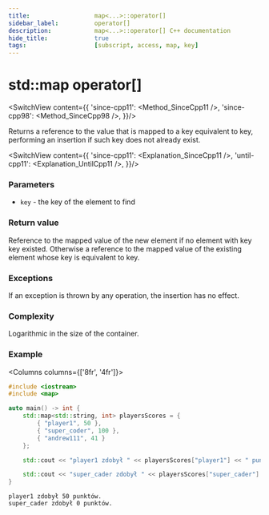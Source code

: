 ```yaml
---
title:					map<...>::operator[]
sidebar_label:			operator[]
description:			map<...>::operator[] C++ documentation
hide_title:				true
tags:					[subscript, access, map, key]
---
```



<!-- Terms -->

<!----------------- Codes ---------------------->

<!-- operator[] -->


# std::map operator[]

<SwitchView content={{
		'since-cpp11': <Method_SinceCpp11 />,
		'since-cpp98': <Method_SinceCpp98 />,
	}}/>

Returns a <Tooltip title={Term_ContAlias_Reference}>reference</Tooltip> to the value that is mapped to a key equivalent to key,
performing an insertion if such key does not already exist.

<SwitchView content={{
		'since-cpp11': <Explanation_SinceCpp11 />,
		'until-cpp11': <Explanation_UntilCpp11 />,
	}}/>

### Parameters

- `key` - the key of the element to find

### Return value

<!-- TODO add tooltip to mapped value -->
<Tooltip title={Term_ContAlias_Reference}>Reference</Tooltip> to the mapped value of the new element if no element with key key existed.
Otherwise a <Tooltip title={Term_ContAlias_Reference}>reference</Tooltip> to the mapped value of the existing element whose key is equivalent to key.

### Exceptions

If an exception is thrown by any operation, the insertion has no effect.

### Complexity

Logarithmic in the size of the container.

### Example

<Columns columns={['8fr', '4fr']}>
<div>

```cpp title='Main.cpp' showLineNumbers
#include <iostream>
#include <map>

auto main() -> int {
	std::map<std::string, int> playersScores = {
		{ "player1", 50 },
		{ "super_coder", 100 },
		{ "andrew111", 41 }
	};

	std::cout << "player1 zdobył " << playersScores["player1"] << " punktów.\n";

	std::cout << "super_cader zdobył " << playersScores["super_cader"] << " punktów.\n";
}
```

</div>
<div>

```plaintext title="Output"
player1 zdobył 50 punktów.
super_cader zdobył 0 punktów.
```

</div>
</Columns>